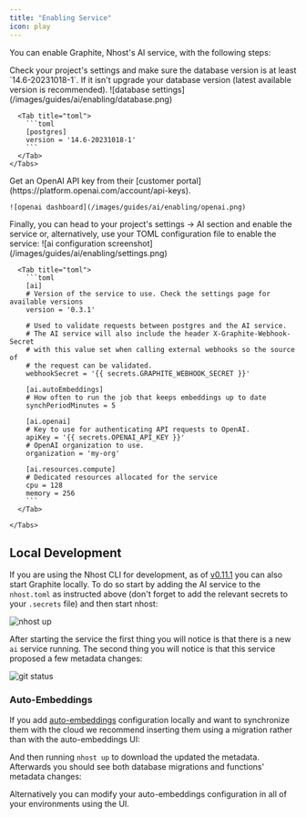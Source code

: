 ```yaml
---
title: "Enabling Service"
icon: play
---
```


You can enable Graphite, Nhost's AI service, with the following steps:

<Steps>
  <Step title="Check your database version">
    Check your project's settings and make sure the database version is at least `14.6-20231018-1`. If it isn't upgrade your database version (latest available version is recommended).
    <Tabs>
      <Tab title="Dashboard">
        ![database settings](/images/guides/ai/enabling/database.png)
      </Tab>

      <Tab title="toml">
        ```toml
        [postgres]
        version = '14.6-20231018-1'
        ```
      </Tab>
    </Tabs>

  </Step>
  <Step title="Get an OpenAPI key">
    Get an OpenAI API key from their [customer portal](https://platform.openai.com/account/api-keys).

    ![openai dashboard](/images/guides/ai/enabling/openai.png)
  </Step>
  <Step title="Configure the service">
    Finally, you can head to your project's settings -> AI section and enable the service or, alternatively, use your TOML configuration file to enable the service:
    <Tabs>
      <Tab title="Dashboard">
        ![ai configuration screenshot](/images/guides/ai/enabling/settings.png)
      </Tab>

      <Tab title="toml">
        ```toml
        [ai]
        # Version of the service to use. Check the settings page for available versions
        version = '0.3.1'

        # Used to validate requests between postgres and the AI service.
        # The AI service will also include the header X-Graphite-Webhook-Secret
        # with this value set when calling external webhooks so the source of
        # the request can be validated.
        webhookSecret = '{{ secrets.GRAPHITE_WEBHOOK_SECRET }}'

        [ai.autoEmbeddings]
        # How often to run the job that keeps embeddings up to date
        synchPeriodMinutes = 5

        [ai.openai]
        # Key to use for authenticating API requests to OpenAI.
        apiKey = '{{ secrets.OPENAI_API_KEY }}'
        # OpenAI organization to use.
        organization = 'my-org'

        [ai.resources.compute]
        # Dedicated resources allocated for the service
        cpu = 128
        memory = 256
        ```
      </Tab>

    </Tabs>
  </Step>
</Steps>

## Local Development

If you are using the Nhost CLI for development, as of [v0.11.1](https://github.com/nhost/cli/releases/tag/v1.11.1) you can also start Graphite locally. To do so start by adding the AI service to the `nhost.toml` as instructed above (don't forget to add the relevant secrets to your `.secrets` file) and then start nhost:

![nhost up](/images/guides/ai/enabling/nhost_up.png)

After starting the service the first thing you will notice is that there is a new `ai` service running. The second thing you will notice is that this service proposed a few metadata changes:

![git status](/images/guides/ai/enabling/git_status.png)

### Auto-Embeddings

If you add [auto-embeddings](/guides/ai/auto-embeddings) configuration locally and want to synchronize them with the cloud we recommend inserting them using a migration rather than with the auto-embeddings UI:


And then running `nhost up` to download the updated the metadata. Afterwards you should see both database migrations and functions' metadata changes:


Alternatively you can modify your auto-embeddings configuration in all of your environments using the UI.
